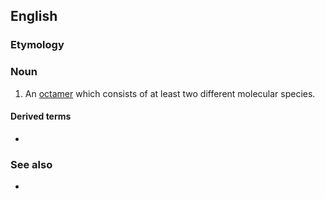 ==English==

===Etymology===
{{prefix|en|hetero|octamer}}

===Noun===
{{en-noun}}

# {{lb|en|chemistry|biochemistry}} An [[octamer]] which consists of at least two different molecular species.

====Derived terms====
* {{l|en|heterooctameric}}

===See also===
* {{l|en|homooctamer}}